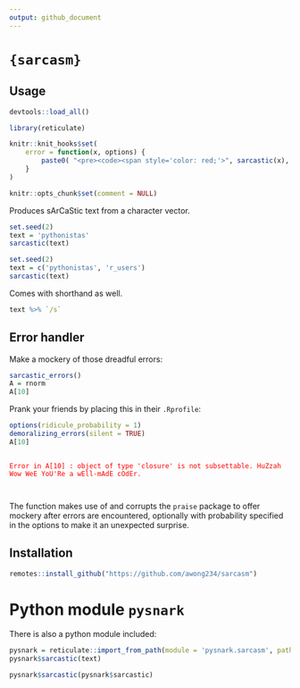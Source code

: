 ```yaml
---
output: github_document
---
```


# `{sarcasm}`

## Usage

```r
devtools::load_all()

library(reticulate)

knitr::knit_hooks$set(
    error = function(x, options) {
        paste0( "<pre><code><span style='color: red;'>", sarcastic(x), "<span></pre></code>")
    }
)

knitr::opts_chunk$set(comment = NULL)
```


Produces sArCaStic text from a character vector.

```r
set.seed(2)
text = 'pythonistas'
sarcastic(text)
```

```r
set.seed(2)
text = c('pythonistas', 'r_users')
sarcastic(text)
```

Comes with shorthand as well.

```r
text %>% `/s`
```

## Error handler

Make a mockery of those dreadful errors:

```r
sarcastic_errors()
A = rnorm
A[10]
```

Prank your friends by placing this in their `.Rprofile`:

```r
options(ridicule_probability = 1)
demoralizing_errors(silent = TRUE)
A[10]
```

<pre><code><span style='color: red;'>
Error in A[10] : object of type 'closure' is not subsettable. HuZzah Wow WeE YoU'Re a wEll-mAdE cOdEr.
<span></pre></code>



The function makes use of and corrupts the `praise` package to offer mockery
after errors are encountered, optionally with probability specified in the
options to make it an unexpected surprise.


## Installation

```r
remotes::install_github("https://github.com/awong234/sarcasm")
```

# Python module `pysnark`

There is also a python module included:

```r
pysnark = reticulate::import_from_path(module = 'pysnark.sarcasm', path = system.file(package = 'sarcasm', 'pysnark'))
pysnark$sarcastic(text)
```

```r
pysnark$sarcastic(pysnark$sarcastic)
```

